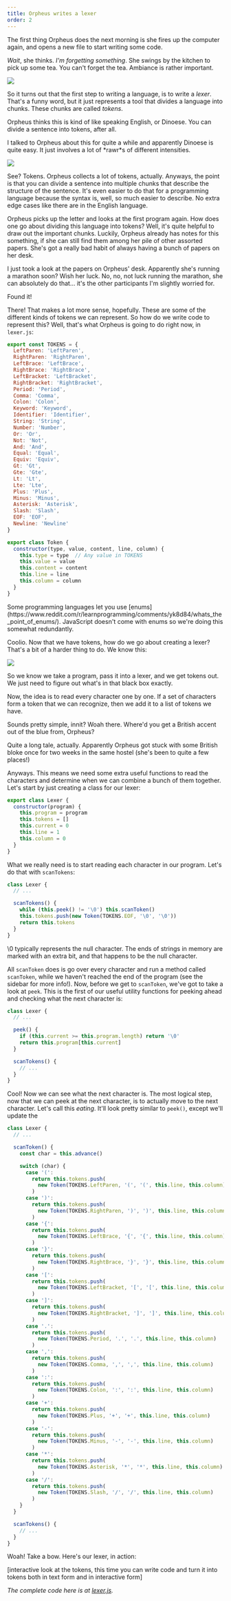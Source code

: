 ```yaml
---
title: Orpheus writes a lexer
order: 2
---
```


The first thing Orpheus does the next morning is she fires up the computer again, and opens a new file to start writing some code.

*Wait*, she thinks. *I'm forgetting something*. She swings by the kitchen to pick up some tea. You can't forget the tea. Ambiance is rather important.

![](/cartoons/tea.png)

So it turns out that the first step to writing a language, is to write a _lexer_. That's a funny word, but it just represents a tool that divides a language into chunks. These chunks are called _tokens_.

Orpheus thinks this is kind of like speaking English, or Dinoese. You can divide a sentence into tokens, after all.

<aside>
  I talked to Orpheus about this for quite a while and apparently Dinoese is quite easy. It just involves a lot of *rawr*s of different intensities.
</aside>

![](/cartoons/english-tokens.png)

See? Tokens. Orpheus collects a lot of tokens, actually. Anyways, the point is that you can divide a sentence into multiple chunks that describe the structure of the sentence. It's even easier to do that for a programming language because the syntax is, well, so much easier to describe. No extra edge cases like there are in the English language.

Orpheus picks up the letter and looks at the first program again. How does one go about dividing this language into tokens? Well, it's quite helpful to draw out the important chunks. Luckily, Orpheus already has notes for this something, if she can still find them among her pile of other assorted papers. She's got a really bad habit of always having a bunch of papers on her desk. 

<aside>
  I just took a look at the papers on Orpheus' desk. Apparently she's running a
  marathon soon? Wish her luck. No, no, not luck running the marathon, she can absolutely do that... it's the other participants I'm slightly worried for.
</aside>

Found it!

<Lexer/>

There! That makes a lot more sense, hopefully. These are some of the different kinds of tokens we can represent. So how do we write code to represent this? Well, that's what Orpheus is going to do right now, in `lexer.js`:

```js
export const TOKENS = {
  LeftParen: 'LeftParen',
  RightParen: 'RightParen',
  LeftBrace: 'LeftBrace',
  RightBrace: 'RightBrace',
  LeftBracket: 'LeftBracket',
  RightBracket: 'RightBracket',
  Period: 'Period',
  Comma: 'Comma',
  Colon: 'Colon',
  Keyword: 'Keyword',
  Identifier: 'Identifier',
  String: 'String',
  Number: 'Number',
  Or: 'Or',
  Not: 'Not',
  And: 'And',
  Equal: 'Equal',
  Equiv: 'Equiv',
  Gt: 'Gt',
  Gte: 'Gte',
  Lt: 'Lt',
  Lte: 'Lte',
  Plus: 'Plus',
  Minus: 'Minus',
  Asterisk: 'Asterisk',
  Slash: 'Slash',
  EOF: 'EOF',
  Newline: 'Newline'
}

export class Token {
  constructor(type, value, content, line, column) {
    this.type = type  // Any value in TOKENS
    this.value = value
    this.content = content
    this.line = line
    this.column = column
  }
}
```

<aside>
  Some programming languages let you use [enums](https://www.reddit.com/r/learnprogramming/comments/yk8d84/whats_the_point_of_enums/). JavaScript doesn't come with
  enums so we're doing this somewhat redundantly.
</aside>

Coolio. Now that we have tokens, how do we go about creating a lexer? That's a bit of a harder thing to do. We know this:

![](/cartoons/lexer-diagram.png)

So we know we take a program, pass it into a lexer, and we get tokens out. We just need to figure out what's in that black box exactly.

Now, the idea is to read every character one by one. If a set of characters form a token that we can recognize, then we add it to a list of tokens we have.

Sounds pretty simple, innit? Woah there. Where'd you get a British accent out of the blue from, Orpheus?

<aside>
  Quite a long tale, actually. Apparently Orpheus got stuck with some British
  bloke once for two weeks in the same hostel (she's been to quite a few
  places!)
</aside>

Anyways. This means we need some extra useful functions to read the characters and determine when we can combine a bunch of them together. Let's start by just creating a class for our lexer:

```js
export class Lexer {
  constructor(program) {
    this.program = program
    this.tokens = []
    this.current = 0
    this.line = 1
    this.column = 0
  }
}
```

What we really need is to start reading each character in our program. Let's do that with `scanTokens`:

```js
class Lexer {
  // ...

  scanTokens() {
    while (this.peek() != '\0') this.scanToken()
    this.tokens.push(new Token(TOKENS.EOF, '\0', '\0'))
    return this.tokens
  }
}
```

<aside>
  \0 typically represents the null character. The ends of strings in memory are marked with an extra bit, and that happens to be the null character.
</aside>

All `scanToken` does is go over every character and run a method called `scanToken`, while we haven't reached the end of the program (see the sidebar for more info!). Now, before we get to `scanToken`, we've got to take a look at `peek`. This is the first of our useful utility functions for peeking ahead and checking what the next character is:

```js
class Lexer {
  // ...

  peek() {
    if (this.current >= this.program.length) return '\0'
    return this.program[this.current]
  }

  scanTokens() {
    // ...
  }
}
```

Cool! Now we can see what the next character is. The most logical step, now that we can peek at the next character, is to actually move to the next character. Let's call this *eating*. It'll look pretty similar to `peek()`, except we'll update the

```js
class Lexer {
  // ...

  scanToken() {
    const char = this.advance()

    switch (char) {
      case '(':
        return this.tokens.push(
          new Token(TOKENS.LeftParen, '(', '(', this.line, this.column)
        )
      case ')':
        return this.tokens.push(
          new Token(TOKENS.RightParen, ')', ')', this.line, this.column)
        )
      case '{':
        return this.tokens.push(
          new Token(TOKENS.LeftBrace, '{', '{', this.line, this.column)
        )
      case '}':
        return this.tokens.push(
          new Token(TOKENS.RightBrace, '}', '}', this.line, this.column)
        )
      case '[':
        return this.tokens.push(
          new Token(TOKENS.LeftBracket, '[', '[', this.line, this.column)
        )
      case ']':
        return this.tokens.push(
          new Token(TOKENS.RightBracket, ']', ']', this.line, this.column)
        )
      case '.':
        return this.tokens.push(
          new Token(TOKENS.Period, '.', '.', this.line, this.column)
        )
      case ',':
        return this.tokens.push(
          new Token(TOKENS.Comma, ',', ',', this.line, this.column)
        )
      case ':':
        return this.tokens.push(
          new Token(TOKENS.Colon, ':', ':', this.line, this.column)
        )
      case '+':
        return this.tokens.push(
          new Token(TOKENS.Plus, '+', '+', this.line, this.column)
        )
      case '-':
        return this.tokens.push(
          new Token(TOKENS.Minus, '-', '-', this.line, this.column)
        )
      case '*':
        return this.tokens.push(
          new Token(TOKENS.Asterisk, '*', '*', this.line, this.column)
        )
      case '/':
        return this.tokens.push(
          new Token(TOKENS.Slash, '/', '/', this.line, this.column)
        )
    }
  }

  scanTokens() {
    // ...
  }
}
```



Woah! Take a bow. Here's our lexer, in action:

[interactive look at the tokens, this time you can write code and turn it into tokens both in text form and in interactive form]

*The complete code here is at [lexer.js](https://github.com/hackclub/langjam/blob/main/easel/lexer.js).*